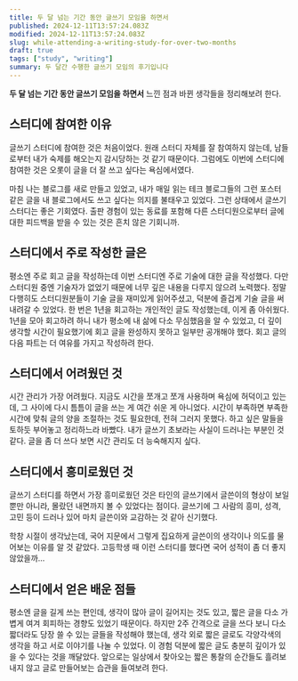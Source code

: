 ```yaml
---
title: 두 달 넘는 기간 동안 글쓰기 모임을 하면서
published: 2024-12-11T13:57:24.083Z
modified: 2024-12-11T13:57:24.083Z
slug: while-attending-a-writing-study-for-over-two-months
draft: true
tags: ["study", "writing"]
summary: 두 달간 수행한 글쓰기 모임의 후기입니다
---
```


**두 달 넘는 기간 동안 글쓰기 모임을 하면서** 느낀 점과 바뀐 생각들을 정리해보려 한다.

## 스터디에 참여한 이유

글쓰기 스터디에 참여한 것은 처음이었다. 원래 스터디 자체를 잘 참여하지 않는데, 남들로부터 내가 숙제를 해오는지 감시당하는 것 같기 때문이다. 그럼에도 이번에 스터디에 참여한 것은 오롯이 글을 더 잘 쓰고 싶다는 욕심에서였다.

마침 나는 블로그를 새로 만들고 있었고, 내가 매일 읽는 테크 블로그들의 그런 포스터 같은 글을 내 블로그에서도 쓰고 싶다는 의지를 불태우고 있었다. 그런 상태에서 글쓰기 스터디는 좋은 기회였다. 출판 경험이 있는 동료를 포함해 다른 스터디원으로부터 글에 대한 피드백을 받을 수 있는 것은 흔치 않은 기회니까.

## 스터디에서 주로 작성한 글은

평소엔 주로 회고 글을 작성하는데 이번 스터디엔 주로 기술에 대한 글을 작성했다. 다만 스터디원 중엔 기술자가 없었기 때문에 너무 깊은 내용을 다루지 않으려 노력했다. 정말 다행히도 스터디원분들이 기술 글을 재미있게 읽어주셨고, 덕분에 즐겁게 기술 글을 써 내려갈 수 있었다. 한 번은 1년을 회고하는 개인적인 글도 작성했는데, 이게 좀 아쉬웠다. 1년을 모아 회고하려 하니 내가 평소에 내 삶에 다소 무심했음을 알 수 있었고, 더 깊이 생각할 시간이 필요했기에 회고 글을 완성하지 못하고 일부만 공개해야 했다. 회고 글의 다음 파트는 더 여유를 가지고 작성하려 한다.

## 스터디에서 어려웠던 것

시간 관리가 가장 어려웠다. 지금도 시간을 쪼개고 쪼개 사용하며 욕심에 허덕이고 있는데, 그 사이에 다시 틈틈이 글을 쓰는 게 여간 쉬운 게 아니었다. 시간이 부족하면 부족한 시간에 맞춰 글의 양을 조절하는 것도 필요한데, 전혀 그러지 못했다. 하고 싶은 말들을 토하듯 부어놓고 정리하느라 바빴다. 내가 글쓰기 초보라는 사실이 드러나는 부분인 것 같다. 글을 좀 더 쓰다 보면 시간 관리도 더 능숙해지지 싶다.

## 스터디에서 흥미로웠던 것

글쓰기 스터디를 하면서 가장 흥미로웠던 것은 타인의 글쓰기에서 글쓴이의 형상이 보일 뿐만 아니라, 몰랐던 내면까지 볼 수 있었다는 점이다. 글쓰기에 그 사람의 흥미, 성격, 고민 등이 드러나 있어 마치 글쓴이와 교감하는 것 같아 신기했다.

학창 시절이 생각났는데, 국어 지문에서 그렇게 집요하게 글쓴이의 생각이나 의도를 물어보는 이유를 알 것 같았다. 고등학생 때 이런 스터디를 했다면 국어 성적이 좀 더 좋지 않았을까…

## 스터디에서 얻은 배운 점들

평소엔 글을 길게 쓰는 편인데, 생각이 많아 글이 길어지는 것도 있고, 짧은 글을 다소 가볍게 여겨 회피하는 경향도 있었기 때문이다. 하지만 2주 간격으로 글을 쓰다 보니 다소 짧더라도 당장 쓸 수 있는 글들을 작성해야 했는데, 생각 외로 짧은 글로도 각양각색의 생각을 하고 서로 이야기를 나눌 수 있었다. 이 경험 덕분에 짧은 글도 충분히 깊이가 있을 수 있다는 것을 깨달았다. 앞으로는 일상에서 찾아오는 짧은 통찰의 순간들도 흘려보내지 않고 글로 만들어보는 습관을 들여보려 한다.

